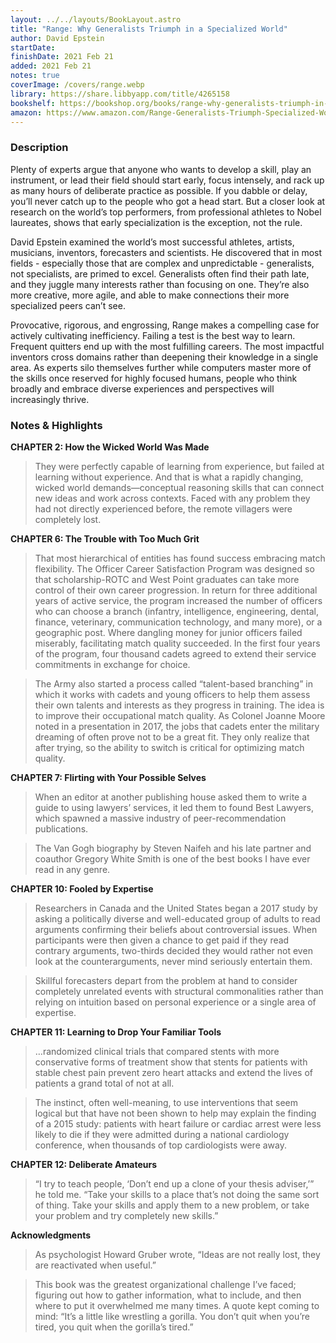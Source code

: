 ```yaml
---
layout: ../../layouts/BookLayout.astro
title: "Range: Why Generalists Triumph in a Specialized World"
author: David Epstein
startDate:
finishDate: 2021 Feb 21
added: 2021 Feb 21
notes: true
coverImage: /covers/range.webp
library: https://share.libbyapp.com/title/4265158
bookshelf: https://bookshop.org/books/range-why-generalists-triumph-in-a-specialized-world/9780735214484
amazon: https://www.amazon.com/Range-Generalists-Triumph-Specialized-World/dp/0735214506/
---
```


<ReadingTime
  startDate  = {frontmatter.startDate}
  finishDate = {frontmatter.finishDate}
/>

### Description
Plenty of experts argue that anyone who wants to develop a skill, play an instrument, or lead their field should start early, focus intensely, and rack up as many hours of deliberate practice as possible. If you dabble or delay, you’ll never catch up to the people who got a head start. But a closer look at research on the world’s top performers, from professional athletes to Nobel laureates, shows that early specialization is the exception, not the rule.

David Epstein examined the world’s most successful athletes, artists, musicians, inventors, forecasters and scientists. He discovered that in most fields - especially those that are complex and unpredictable - generalists, not specialists, are primed to excel. Generalists often find their path late, and they juggle many interests rather than focusing on one. They’re also more creative, more agile, and able to make connections their more specialized peers can’t see.

Provocative, rigorous, and engrossing, Range makes a compelling case for actively cultivating inefficiency. Failing a test is the best way to learn. Frequent quitters end up with the most fulfilling careers. The most impactful inventors cross domains rather than deepening their knowledge in a single area. As experts silo themselves further while computers master more of the skills once reserved for highly focused humans, people who think broadly and embrace diverse experiences and perspectives will increasingly thrive.

### Notes & Highlights
**CHAPTER 2: How the Wicked World Was Made**
> They were perfectly capable of learning from experience, but failed at learning without experience. And that is what a rapidly changing, wicked world demands—conceptual reasoning skills that can connect new ideas and work across contexts. Faced with any problem they had not directly experienced before, the remote villagers were completely lost.

**CHAPTER 6: The Trouble with Too Much Grit**
> That most hierarchical of entities has found success embracing match flexibility. The Officer Career Satisfaction Program was designed so that scholarship-ROTC and West Point graduates can take more control of their own career progression. In return for three additional years of active service, the program increased the number of officers who can choose a branch (infantry, intelligence, engineering, dental, finance, veterinary, communication technology, and many more), or a geographic post. Where dangling money for junior officers failed miserably, facilitating match quality succeeded. In the first four years of the program, four thousand cadets agreed to extend their service commitments in exchange for choice.

> The Army also started a process called “talent-based branching” in which it works with cadets and young officers to help them assess their own talents and interests as they progress in training. The idea is to improve their occupational match quality. As Colonel Joanne Moore noted in a presentation in 2017, the jobs that cadets enter the military dreaming of often prove not to be a great fit. They only realize that after trying, so the ability to switch is critical for optimizing match quality.

**CHAPTER 7: Flirting with Your Possible Selves**
> When an editor at another publishing house asked them to write a guide to using lawyers’ services, it led them to found Best Lawyers, which spawned a massive industry of peer-recommendation publications.

> The Van Gogh biography by Steven Naifeh and his late partner and coauthor Gregory White Smith is one of the best books I have ever read in any genre.

**CHAPTER 10: Fooled by Expertise**
> Researchers in Canada and the United States began a 2017 study by asking a politically diverse and well-educated group of adults to read arguments confirming their beliefs about controversial issues. When participants were then given a chance to get paid if they read contrary arguments, two-thirds decided they would rather not even look at the counterarguments, never mind seriously entertain them.

> Skillful forecasters depart from the problem at hand to consider completely unrelated events with structural commonalities rather than relying on intuition based on personal experience or a single area of expertise.

**CHAPTER 11: Learning to Drop Your Familiar Tools**
> …randomized clinical trials that compared stents with more conservative forms of treatment show that stents for patients with stable chest pain prevent zero heart attacks and extend the lives of patients a grand total of not at all.

> The instinct, often well-meaning, to use interventions that seem logical but that have not been shown to help may explain the finding of a 2015 study: patients with heart failure or cardiac arrest were less likely to die if they were admitted during a national cardiology conference, when thousands of top cardiologists were away.

**CHAPTER 12: Deliberate Amateurs**
> “I try to teach people, ‘Don’t end up a clone of your thesis adviser,’” he told me. “Take your skills to a place that’s not doing the same sort of thing. Take your skills and apply them to a new problem, or take your problem and try completely new skills.”

**Acknowledgments**
> As psychologist Howard Gruber wrote, “Ideas are not really lost, they are reactivated when useful.”

> This book was the greatest organizational challenge I’ve faced; figuring out how to gather information, what to include, and then where to put it overwhelmed me many times. A quote kept coming to mind: “It’s a little like wrestling a gorilla. You don’t quit when you’re tired, you quit when the gorilla’s tired.”

<BuyBook
  library   = {frontmatter.library}
  bookshelf = {frontmatter.bookshelf}
  amazon    = {frontmatter.amazon}
/>
